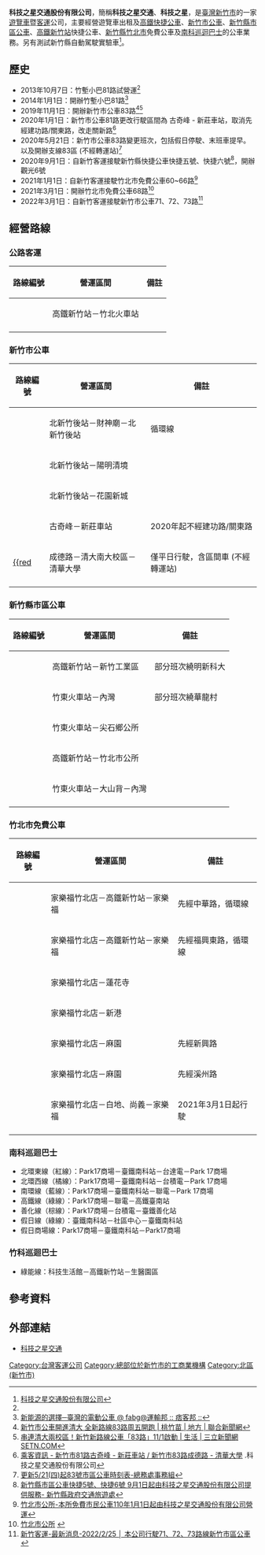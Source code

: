 {{NoteTA
|G1=Transport
}}
{{Infobox Company 
| name = 科技之星交通股份有限公司
| name_en = Yosemite-Bus Inc.
| image = KJZX 220U7.jpg
| logo = 
| type = [[股份有限公司|股份有限公司]]
| slogan = 安全、尊重、誠信、創新
| foundation = {{Start date and age|1991}} 
| location = {{ROC-TW}}<br>[[新竹市|新竹市]][[北區_(新竹市)|北區]]經國路二段56號5樓
| area_served = [[新竹縣|新竹縣]]、[[新竹市|新竹市]]、[[台南市|台南市]]
| key_people = [[董事長|董事長]]：陳志鴻 
| industry = [[台灣汽車客運|汽車客運業]]
| products = 
| revenue = 
| operating_income = 
| num_employees = 
| parent = 
| divisions = 
| subsid = 
| capital = [[新台幣|新台幣]]100,000,000元
| market_value = 
| accounting_period = 
| homepage = {{url|http://www.yosemite-bus.com.tw/}}
| footnotes = 
| traded_as = 非上市
| native_name = 科技之星交通
| local_code_name = TW
| local_code = 70498299
| profit = 
| P/E ratio = 
| earnings per share = 
| Net asset value = 
| width = 
}}
'''科技之星交通股份有限公司'''，簡稱'''科技之星交通'''、'''科技之星'''，是[[臺灣|臺灣]][[新竹市|新竹市]]的一家[[遊覽車|遊覽車]]暨[[客運|客運]]公司，主要經營遊覽車出租及[[高鐵快捷公車|高鐵快捷公車]]、[[新竹市公車|新竹市公車]]、[[新竹縣市區公車|新竹縣市區公車]]、[[高鐵新竹站|高鐵新竹站]]快捷公車、[[新竹縣|新竹縣]][[竹北市|竹北市]]免費公車及[[南部科學園區|南科巡迴巴士]]的公車業務。另有測試新竹縣自動駕駛實驗車<ref>[https://www.yosemite-bus.com.tw/RAC-300.asp 科技之星交通股份有限公司]</ref>。

==歷史==
*2013年10月7日：竹塹小巴81路試營運<ref name=energy/>
*2014年1月1日：開辦竹塹小巴81路<ref name=energy>[https://fabg.pixnet.net/blog/post/40127476 新能源的選擇─臺灣的電動公車 @ fabg@運輸邦 :: 痞客邦 ::]</ref>
*2019年11月1日：開辦新竹市公車83路<ref>[https://udn.com/news/story/7324/4132137 新竹市公車開進清大 全新路線83路周五開跑 | 桃竹苗 | 地方 | 聯合新聞網]</ref><ref>[https://www.setn.com/news.aspx?newsid=626173 串連清大兩校區！新竹新路線公車「83路」11/1啟動 | 生活 | 三立新聞網 SETN.COM]</ref>
*2020年1月1日：新竹市公車81路更改行駛區間為 古奇峰 - 新莊車站，取消先經建功路/關東路，改走關新路<ref>[http://www.yosemite-bus.com.tw/no81_bus.asp 乘客資訊 - 新竹市81路古奇峰 - 新莊車站 / 新竹市83路成德路 - 清華大學] {{Wayback|url=http://www.yosemite-bus.com.tw/no81_bus.asp |date=20200216082654 }}.科技之星交通股份有限公司</ref>
*2020年5月21日：新竹市公車83路變更班次，包括假日停駛、末班車提早。以及開辦支線83區 (不經轉運站)<ref>[http://affairs.site.nthu.edu.tw/p/406-1165-179082,r127.php?Lang=zh-tw 更新5/21(四)起83號市區公車時刻表-總務處事務組]</ref>
*2020年9月1日：自新竹客運接駛新竹縣快捷公車快捷五號、快捷六號<ref>[https://tourism.hsinchu.gov.tw/News_Content.aspx?n=899&sms=8603&s=229804 新竹縣市區公車快捷5號、快捷6號 9月1日起由科技之星交通股份有限公司提供服務- 新竹縣政府交通旅遊處]</ref>，開辦觀光6號
*2021年1月1日：自新竹客運接駛竹北市免費公車60~66路<ref>[http://zhubei.gov.tw/iframcirculatedview.php?menu=48&typeid=48&circulated_id=7198 竹北市公所-本所免費市民公車110年1月1日起由科技之星交通股份有限公司營運]</ref>
*2021年3月1日：開辦竹北市免費公車68路<ref>[https://www.chupei.gov.tw/iframcontent_edit.php?menu=842&typeid=842 竹北市公所] {{Wayback|url=https://www.chupei.gov.tw/iframcontent_edit.php?menu=842&typeid=842 |date=20210519203045 }}</ref>
*2022年3月1日：自新竹客運接駛新竹市公車71、72、73路<ref>[http://www.hcbus.com.tw/big5/news_in.asp?id=549&page= 新竹客運-最新消息-2022/2/25 <nowiki>│</nowiki> 本公司行駛71、72、73路線新竹市區公車]</ref>

== 經營路線 ==
=== 公路客運 ===
{| class="wikitable" width="100%" align="center"
|-
!路線編號
!營運區間
!備註
|-
|{{red|'''5900'''}}
|高鐵新竹站－竹北火車站
|{{orange|高鐵快捷公車}}
|-
|}

=== 新竹市公車 ===
{| class="wikitable" width="100%" align="center"
|-
!路線編號
!營運區間
!備註
|-
|{{red|'''71'''}}
|北新竹後站－財神廟－北新竹後站
|循環線
|-
|{{red|'''72'''}}
|北新竹後站－陽明清境
|
|-
|{{red|'''73'''}}
|北新竹後站－花園新城
|
|-
|{{red|'''81'''}}
|古奇峰－新莊車站
|2020年起不經建功路/關東路
|-
|[[新竹市公車83路|{{red]]
|成德路－清大南大校區－清華大學
|僅平日行駛，含區間車 (不經轉運站)
|-
|}

=== 新竹縣市區公車 ===
{| class="wikitable" width="100%" align="center"
|-
!路線編號
!營運區間
!備註
|-
|{{orange|'''快捷5號'''}}
|高鐵新竹站－新竹工業區
|部分班次繞明新科大
|-
|{{orange|'''快捷6號'''}}
|竹東火車站－內灣
|部分班次繞華龍村
|-
|{{orange|'''快捷6號支線'''}}
|竹東火車站－尖石鄉公所
|
|-
|{{orange|'''快捷7號'''}}
|高鐵新竹站－竹北市公所
|
|-
|{{green|'''觀光6號'''}}
|竹東火車站－大山背－內灣
|
|-
|}

=== 竹北市免費公車 ===
{| class="wikitable" width="100%" align="center"
|-
!路線編號
!營運區間
!備註
|-
|{{blue|'''60'''}}
|家樂福竹北店－高鐵新竹站－家樂福
|先經中華路，循環線
|-
|{{blue|'''61'''}}
|家樂福竹北店－高鐵新竹站－家樂福
|先經福興東路，循環線
|-
|{{blue|'''62'''}}
|家樂福竹北店－蓮花寺
|
|-
|{{blue|'''63'''}}
|家樂福竹北店－新港
|
|-
|{{blue|'''65'''}}
|家樂福竹北店－麻園
|先經新興路
|-
|{{blue|'''66'''}}
|家樂福竹北店－麻園
|先經溪州路
|-
|{{blue|'''68'''}}
|家樂福竹北店－白地、尚義－家樂福
|2021年3月1日起行駛
|-
|}

=== 南科巡迴巴士 ===
* 北環東線（紅線）：Park17商場－臺鐵南科站－台達電－Park 17商場
* 北環西線（橘線）：Park17商場－臺鐵南科站－台積電－Park 17商場
* 南環線（藍線）：Park17商場－臺鐵南科站－聯電－Park 17商場
* 高鐵線（綠線）：Park17商場－聯電－高鐵臺南站
* 善化線（棕線）：Park17商場－台積電－臺鐵善化站
* 假日線（綠線）：臺鐵南科站－社區中心－臺鐵南科站
* 假日商場線：Park17商場－臺鐵南科站－Park17商場

=== 竹科巡迴巴士 ===
* 綠能線：科技生活館－高鐵新竹站－生醫園區

==參考資料==
{{reflist}}

== 外部連結 ==
{{commonscat|Yosemite-Bus Inc.}}
* {{Zh-tw}}[http://www.yosemite-bus.com.tw/ 科技之星交通]

{{台灣汽車客運業者}}
{{一卡通}}
{{悠遊卡}}
[[Category:台灣客運公司|Category:台灣客運公司]]
[[Category:總部位於新竹市的工商業機構|Category:總部位於新竹市的工商業機構]]
[[Category:北區_(新竹市)|Category:北區 (新竹市)]]
